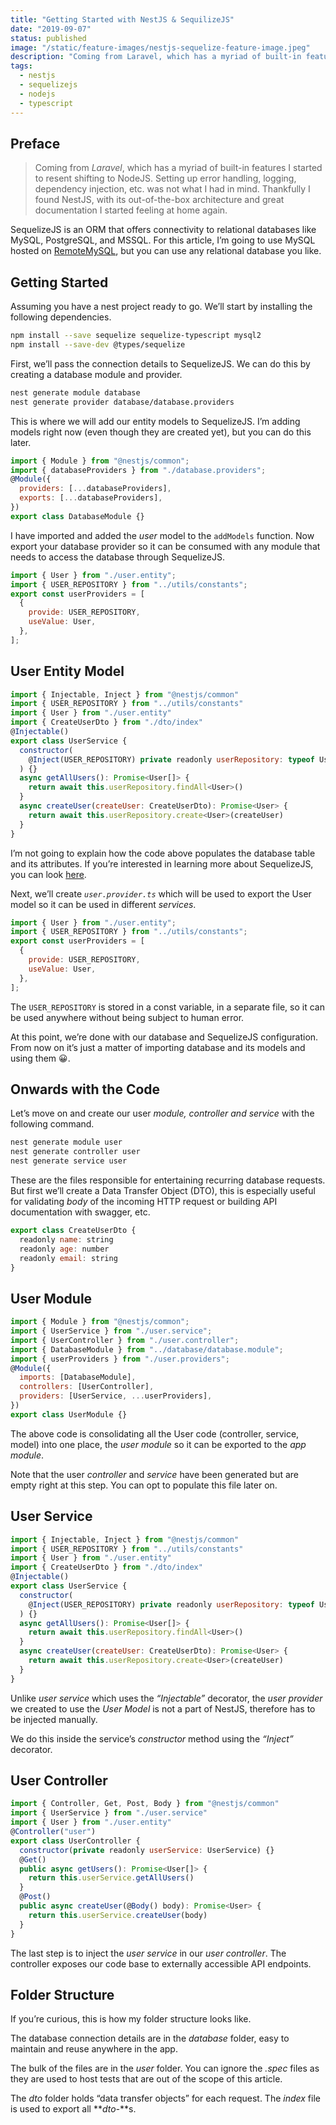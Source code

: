 ```yaml
---
title: "Getting Started with NestJS & SequilizeJS"
date: "2019-09-07"
status: published
image: "/static/feature-images/nestjs-sequelize-feature-image.jpeg"
description: "Coming from Laravel, which has a myriad of built-in features I started to resent shifting to NodeJS. Setting up error handling, logging, dependency injection, etc. was not what I had in mind. Thankfully I found NestJS, with its out-of-the-box architecture and great documentation I started feeling at home again."
tags:
  - nestjs
  - sequelizejs
  - nodejs
  - typescript
---
```



## Preface

> Coming from _Laravel_, which has a myriad of built-in features I started to resent shifting to NodeJS. Setting up error handling, logging, dependency injection, etc. was not what I had in mind. Thankfully I found NestJS, with its out-of-the-box architecture and great documentation I started feeling at home again.

SequelizeJS is an ORM that offers connectivity to relational databases like MySQL, PostgreSQL, and MSSQL. For this article, I’m going to use MySQL hosted on [RemoteMySQL](https://remotemysql.com/), but you can use any relational database you like.

## Getting Started

Assuming you have a nest project ready to go. We’ll start by installing the following dependencies.

```bash
npm install --save sequelize sequelize-typescript mysql2
npm install --save-dev @types/sequelize
```

First, we’ll pass the connection details to SequelizeJS. We can do this by creating a database module and provider.

```bash
nest generate module database
nest generate provider database/database.providers
```

This is where we will add our entity models to SequelizeJS. I’m adding models right now (even though they are created yet), but you can do this later.

```js
import { Module } from "@nestjs/common";
import { databaseProviders } from "./database.providers";
@Module({
  providers: [...databaseProviders],
  exports: [...databaseProviders],
})
export class DatabaseModule {}
```

I have imported and added the _user_ model to the `addModels` function. Now export your database provider so it can be consumed with any module that needs to access the database through SequelizeJS.

```js
import { User } from "./user.entity";
import { USER_REPOSITORY } from "../utils/constants";
export const userProviders = [
  {
    provide: USER_REPOSITORY,
    useValue: User,
  },
];
```

## **User Entity Model**

```js
import { Injectable, Inject } from "@nestjs/common"
import { USER_REPOSITORY } from "../utils/constants"
import { User } from "./user.entity"
import { CreateUserDto } from "./dto/index"
@Injectable()
export class UserService {
  constructor(
    @Inject(USER_REPOSITORY) private readonly userRepository: typeof User
  ) {}
  async getAllUsers(): Promise<User[]> {
    return await this.userRepository.findAll<User>()
  }
  async createUser(createUser: CreateUserDto): Promise<User> {
    return await this.userRepository.create<User>(createUser)
  }
}
```

I’m not going to explain how the code above populates the database table and its attributes. If you’re interested in learning more about SequelizeJS, you can look [here](http://docs.sequelizejs.com/).

Next, we’ll create _`user.provider.ts`_ which will be used to export the User model so it can be used in different _services_.

```js
import { User } from "./user.entity";
import { USER_REPOSITORY } from "../utils/constants";
export const userProviders = [
  {
    provide: USER_REPOSITORY,
    useValue: User,
  },
];
```

The `USER_REPOSITORY` is stored in a const variable, in a separate file, so it can be used anywhere without being subject to human error.

At this point, we’re done with our database and SequelizeJS configuration. From now on it’s just a matter of importing database and its models and using them 😀.

## Onwards with the Code

Let’s move on and create our user _module, controller and service_ with the following command.

```bash
nest generate module user
nest generate controller user
nest generate service user
```

These are the files responsible for entertaining recurring database requests. But first we’ll create a Data Transfer Object (DTO), this is especially useful for validating _body_ of the incoming HTTP request or building API documentation with swagger, etc.

```js
export class CreateUserDto {
  readonly name: string
  readonly age: number
  readonly email: string
}
```

## User Module

```js
import { Module } from "@nestjs/common";
import { UserService } from "./user.service";
import { UserController } from "./user.controller";
import { DatabaseModule } from "../database/database.module";
import { userProviders } from "./user.providers";
@Module({
  imports: [DatabaseModule],
  controllers: [UserController],
  providers: [UserService, ...userProviders],
})
export class UserModule {}
```

The above code is consolidating all the User code (controller, service, model) into one place, the _user module_ so it can be exported to the _app module_.

Note that the user _controller_ and _service_ have been generated but are empty right at this step. You can opt to populate this file later on.

## User Service

```js
import { Injectable, Inject } from "@nestjs/common"
import { USER_REPOSITORY } from "../utils/constants"
import { User } from "./user.entity"
import { CreateUserDto } from "./dto/index"
@Injectable()
export class UserService {
  constructor(
    @Inject(USER_REPOSITORY) private readonly userRepository: typeof User
  ) {}
  async getAllUsers(): Promise<User[]> {
    return await this.userRepository.findAll<User>()
  }
  async createUser(createUser: CreateUserDto): Promise<User> {
    return await this.userRepository.create<User>(createUser)
  }
}
```

Unlike _user service_ which uses the _“Injectable”_ decorator, the _user provider_ we created to use the _User Model_ is not a part of NestJS, therefore has to be injected manually.

We do this inside the service’s _constructor_ method using the _“Inject”_ decorator.

## User Controller

```js
import { Controller, Get, Post, Body } from "@nestjs/common"
import { UserService } from "./user.service"
import { User } from "./user.entity"
@Controller("user")
export class UserController {
  constructor(private readonly userService: UserService) {}
  @Get()
  public async getUsers(): Promise<User[]> {
    return this.userService.getAllUsers()
  }
  @Post()
  public async createUser(@Body() body): Promise<User> {
    return this.userService.createUser(body)
  }
}
```

The last step is to inject the _user service_ in our _user controller_. The controller exposes our code base to externally accessible API endpoints.

## Folder Structure

<BlogImage
  client:load
  alt="Folder structure"
  caption="Folder structure"
  src="/static/post-images/getting-started-nestjs-sequelize/sequelize-db-folder-structure.png"
/>

If you’re curious, this is how my folder structure looks like.

The database connection details are in the _database_ folder, easy to maintain and reuse anywhere in the app.

The bulk of the files are in the _user_ folder. You can ignore the _.spec_ files as they are used to host tests that are out of the scope of this article.

The _dto_ folder holds “data transfer objects” for each request. The _index_ file is used to export all **_dto-_**s.
